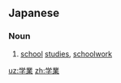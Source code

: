 {{also|学业|學業}}
==Japanese==
{{ja-kanjitab|がく|ぎょう|yomi=on}}

===Noun===
{{ja-noun|がくぎょう}}

# [[school]] [[studies]], [[schoolwork]]

[[uz:学業]]
[[zh:学業]]